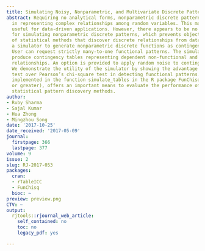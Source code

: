 ```yaml
---
title: Simulating Noisy, Nonparametric, and Multivariate Discrete Patterns
abstract: Requiring no analytical forms, nonparametric discrete patterns are flexible
  in representing complex relationships among random variables. This makes them increasingly
  useful for data-driven applications. However, there appears to be no software tools
  for simulating nonparametric discrete patterns, which prevents objective evaluation
  of statistical methods that discover discrete relationships from data. We present
  a simulator to generate nonparametric discrete functions as contingency tables.
  User can request strictly many-to-one functional patterns. The simulator can also
  produce contingency tables representing dependent non-functional and independent
  relationships. An option is provided to apply random noise to contingency tables.
  We demonstrate the utility of the simulator by showing the advantage of the FunChisq
  test over Pearson’s chi-square test in detecting functional patterns. This simulator,
  implemented in the function simulate_tables in the R package FunChisq (version 2.4.0
  or greater), offers an important means to evaluate the performance of nonparametric
  statistical pattern discovery methods.
author:
- Ruby Sharma
- Sajal Kumar
- Hua Zhong
- Mingzhou Song
date: '2017-10-25'
date_received: '2017-05-09'
journal:
  firstpage: 366
  lastpage: 377
volume: 9
issue: 2
slug: RJ-2017-053
packages:
  cran:
  - rTableICC
  - FunChisq
  bioc: ~
preview: preview.png
CTV: ~
output:
  rjtools::rjournal_web_article:
    self_contained: no
    toc: no
    legacy_pdf: yes

---
```

